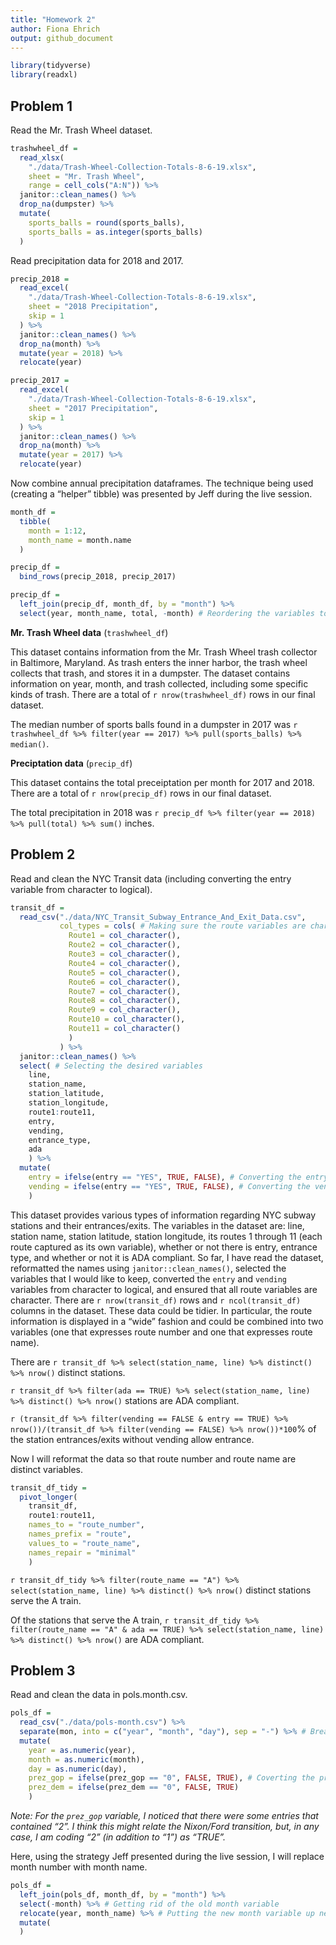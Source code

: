 ```yaml
---
title: "Homework 2"
author: Fiona Ehrich
output: github_document
---
```


```r
library(tidyverse)
library(readxl)
```

## Problem 1

Read the Mr. Trash Wheel dataset.

```r
trashwheel_df =
  read_xlsx(
    "./data/Trash-Wheel-Collection-Totals-8-6-19.xlsx",
    sheet = "Mr. Trash Wheel",
    range = cell_cols("A:N")) %>% 
  janitor::clean_names() %>% 
  drop_na(dumpster) %>% 
  mutate(
    sports_balls = round(sports_balls),
    sports_balls = as.integer(sports_balls)
  )
```

Read precipitation data for 2018 and 2017.

```r
precip_2018 =
  read_excel(
    "./data/Trash-Wheel-Collection-Totals-8-6-19.xlsx",
    sheet = "2018 Precipitation",
    skip = 1
  ) %>% 
  janitor::clean_names() %>% 
  drop_na(month) %>% 
  mutate(year = 2018) %>% 
  relocate(year)

precip_2017 =
  read_excel(
    "./data/Trash-Wheel-Collection-Totals-8-6-19.xlsx",
    sheet = "2017 Precipitation",
    skip = 1
  ) %>% 
  janitor::clean_names() %>% 
  drop_na(month) %>% 
  mutate(year = 2017) %>% 
  relocate(year)
```

Now combine annual precipitation dataframes. The technique being used (creating a "helper" tibble) was presented by Jeff during the live session.

```r

month_df =
  tibble(
    month = 1:12,
    month_name = month.name
  )

precip_df =
  bind_rows(precip_2018, precip_2017)

precip_df =
  left_join(precip_df, month_df, by = "month") %>% 
  select(year, month_name, total, -month) # Reordering the variables to be in a more useful order and getting rid of the old month variable
```

**Mr. Trash Wheel data** (`trashwheel_df`)

This dataset contains information from the Mr. Trash Wheel trash collector in Baltimore, Maryland. As trash enters the inner harbor, the trash wheel collects that trash, and stores it in a dumpster. The dataset contains information on year, month, and trash collected, including some specific kinds of trash. There are a total of `r nrow(trashwheel_df)` rows in our final dataset.

The median number of sports balls found in a dumpster in 2017 was `r trashwheel_df %>% filter(year == 2017) %>% pull(sports_balls) %>% median()`.

**Preciptation data** (`precip_df`)

This dataset contains the total preceiptation per month for 2017 and 2018. There are a total of `r nrow(precip_df)` rows in our final dataset.

The total precipitation in 2018 was `r precip_df %>% filter(year == 2018) %>% pull(total) %>% sum()` inches.

## Problem 2

Read and clean the NYC Transit data (including converting the entry variable from character to logical).

```r
transit_df =
  read_csv("./data/NYC_Transit_Subway_Entrance_And_Exit_Data.csv",
           col_types = cols( # Making sure the route variables are character
             Route1 = col_character(),
             Route2 = col_character(),
             Route3 = col_character(),
             Route4 = col_character(),
             Route5 = col_character(),
             Route6 = col_character(),
             Route7 = col_character(),
             Route8 = col_character(),
             Route9 = col_character(),
             Route10 = col_character(),
             Route11 = col_character()
             )
           ) %>% 
  janitor::clean_names() %>%
  select( # Selecting the desired variables
    line,
    station_name,
    station_latitude,
    station_longitude,
    route1:route11,
    entry,
    vending,
    entrance_type,
    ada
    ) %>% 
  mutate(
    entry = ifelse(entry == "YES", TRUE, FALSE), # Converting the entry variable from character to logical
    vending = ifelse(entry == "YES", TRUE, FALSE), # Converting the vending variable from character to logical
    )
```

This dataset provides various types of information regarding NYC subway stations and their entrances/exits. The variables in the dataset are: line, station name, station latitude, station longitude, its routes 1 through 11 (each route captured as its own variable), whether or not there is entry, entrance type, and whether or not it is ADA compliant. So far, I have read the dataset, reformatted the names using `janitor::clean_names()`, selected the variables that I would like to keep, converted the `entry` and `vending` variables from character to logical, and ensured that all route variables are character. There are `r nrow(transit_df)` rows and `r ncol(transit_df)` columns in the dataset. These data could be tidier. In particular, the route information is displayed in a "wide" fashion and could be combined into two variables (one that expresses route number and one that expresses route name).

There are `r transit_df %>% select(station_name, line) %>% distinct() %>% nrow()` distinct stations.

`r transit_df %>% filter(ada == TRUE) %>% select(station_name, line) %>% distinct() %>% nrow()` stations are ADA compliant.

`r (transit_df %>% filter(vending == FALSE & entry == TRUE) %>% nrow())/(transit_df %>% filter(vending == FALSE) %>% nrow())*100`% of the station entrances/exits without vending allow entrance.

Now I will reformat the data so that route number and route name are distinct variables.

```r
transit_df_tidy =
  pivot_longer(
    transit_df,
    route1:route11,
    names_to = "route_number",
    names_prefix = "route",
    values_to = "route_name",
    names_repair = "minimal"
    )
```

`r transit_df_tidy %>% filter(route_name == "A") %>% select(station_name, line) %>% distinct() %>% nrow()` distinct stations serve the A train.

Of the stations that serve the A train, `r transit_df_tidy %>% filter(route_name == "A" & ada == TRUE) %>% select(station_name, line) %>% distinct() %>% nrow()` are ADA compliant.

## Problem 3

Read and clean the data in pols.month.csv.

```r
pols_df =
  read_csv("./data/pols-month.csv") %>% 
  separate(mon, into = c("year", "month", "day"), sep = "-") %>% # Break up the mon variable
  mutate(
    year = as.numeric(year),
    month = as.numeric(month),
    day = as.numeric(day),
    prez_gop = ifelse(prez_gop == "0", FALSE, TRUE), # Coverting the prez variables from numeric to logical
    prez_dem = ifelse(prez_dem == "0", FALSE, TRUE)
    )
```
*Note: For the `prez_gop` variable, I noticed that there were some entries that contained "2". I think this might relate the Nixon/Ford transition, but, in any case, I am coding "2" (in addition to "1") as "TRUE".*

Here, using the strategy Jeff presented during the live session, I will replace month number with month name.

```r
pols_df =
  left_join(pols_df, month_df, by = "month") %>% 
  select(-month) %>% # Getting rid of the old month variable
  relocate(year, month_name) %>% # Putting the new month variable up near the front
  mutate(
  )
```

